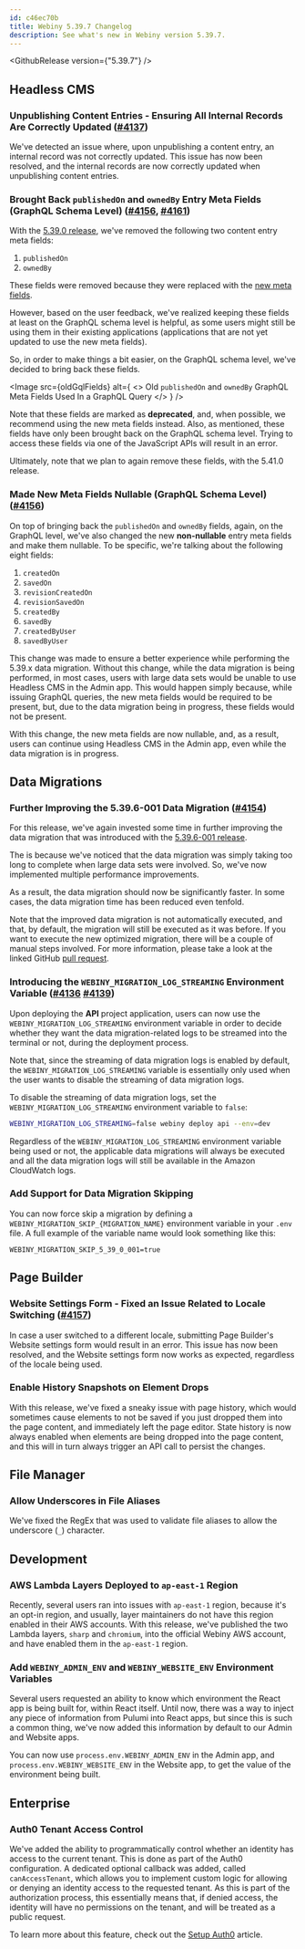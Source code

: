 ```yaml
---
id: c46ec70b
title: Webiny 5.39.7 Changelog
description: See what's new in Webiny version 5.39.7.
---
```



<GithubRelease version={"5.39.7"} />

## Headless CMS

### Unpublishing Content Entries - Ensuring All Internal Records Are Correctly Updated ([#4137](https://github.com/webiny/webiny-js/pull/4137))

We've detected an issue where, upon unpublishing a content entry, an internal record was not correctly updated. This issue has now been resolved, and the internal records are now correctly updated when unpublishing content entries.

### Brought Back `publishedOn` and `ownedBy` Entry Meta Fields (GraphQL Schema Level) ([#4156](https://github.com/webiny/webiny-js/pull/4156), [#4161](https://github.com/webiny/webiny-js/pull/4161))

With the [5.39.0 release](/docs/release-notes/5.39.0/changelog), we've removed the following two content entry meta fields:

1. `publishedOn`
2. `ownedBy`

These fields were removed because they were replaced with the [new meta fields](/docs/release-notes/5.39.0/changelog#headless-cms-revamped-date-time-and-identity-on-by-meta-fields).

However, based on the user feedback, we've realized keeping these fields at least on the GraphQL schema level is helpful, as some users might still be using them in their existing applications (applications that are not yet updated to use the new meta fields).

So, in order to make things a bit easier, on the GraphQL schema level, we've decided to bring back these fields.

<Image
  src={oldGqlFields}
  alt={
    <>
      Old <code>publishedOn</code> and <code>ownedBy</code> GraphQL Meta Fields Used In a GraphQL
      Query
    </>
  }
/>

Note that these fields are marked as **deprecated**, and, when possible, we recommend using the new meta fields instead. Also, as mentioned, these fields have only been brought back on the GraphQL schema level. Trying to access these fields via one of the JavaScript APIs will result in an error.

Ultimately, note that we plan to again remove these fields, with the 5.41.0 release.

### Made New Meta Fields Nullable (GraphQL Schema Level) ([#4156](https://github.com/webiny/webiny-js/pull/4156))

On top of bringing back the `publishedOn` and `ownedBy` fields, again, on the GraphQL level, we've also changed the new **non-nullable** entry meta fields and make them nullable. To be specific, we're talking about the following eight fields:

1. `createdOn`
2. `savedOn`
3. `revisionCreatedOn`
4. `revisionSavedOn`
5. `createdBy`
6. `savedBy`
7. `createdByUser`
8. `savedByUser`

This change was made to ensure a better experience while performing the 5.39.x data migration. Without this change, while the data migration is being performed, in most cases, users with large data sets would be unable to use Headless CMS in the Admin app. This would happen simply because, while issuing GraphQL queries, the new meta fields would be required to be present, but, due to the data migration being in progress, these fields would not be present.

With this change, the new meta fields are now nullable, and, as a result, users can continue using Headless CMS in the Admin app, even while the data migration is in progress.

## Data Migrations

### Further Improving the 5.39.6-001 Data Migration ([#4154](https://github.com/webiny/webiny-js/pull/4154))

For this release, we've again invested some time in further improving the data migration that was introduced with the [5.39.6-001 release](/docs/release-notes/5.39.6/changelog#improving-the-5-39-0-meta-fields-data-migration-4115).

The is because we've noticed that the data migration was simply taking too long to complete when large data sets were involved. So, we've now implemented multiple performance improvements.

As a result, the data migration should now be significantly faster. In some cases, the data migration time has been reduced even tenfold.

Note that the improved data migration is not automatically executed, and that, by default, the migration will still be executed as it was before. If you want to execute the new optimized migration, there will be a couple of manual steps involved. For more information, please take a look at the linked GitHub [pull request](https://github.com/webiny/webiny-js/pull/4154).

### Introducing the `WEBINY_MIGRATION_LOG_STREAMING` Environment Variable ([#4136](https://github.com/webiny/webiny-js/pull/4136) [#4139](https://github.com/webiny/webiny-js/pull/4139))

Upon deploying the **API** project application, users can now use the `WEBINY_MIGRATION_LOG_STREAMING` environment variable in order to decide whether they want the data migration-related logs to be streamed into the terminal or not, during the deployment process.

Note that, since the streaming of data migration logs is enabled by default, the `WEBINY_MIGRATION_LOG_STREAMING` variable is essentially only used when the user wants to disable the streaming of data migration logs.

To disable the streaming of data migration logs, set the `WEBINY_MIGRATION_LOG_STREAMING` environment variable to `false`:

```bash
WEBINY_MIGRATION_LOG_STREAMING=false webiny deploy api --env=dev
```

<Alert type="info">

Regardless of the `WEBINY_MIGRATION_LOG_STREAMING` environment variable being used or not, the applicable data migrations will always be executed and all the data migration logs will still be available in the Amazon CloudWatch logs.

</Alert>

### Add Support for Data Migration Skipping

You can now force skip a migration by defining a `WEBINY_MIGRATION_SKIP_{MIGRATION_NAME}` environment variable in your `.env` file. A full example of the variable name would look something like this:

```dotenv
WEBINY_MIGRATION_SKIP_5_39_0_001=true
```

## Page Builder

### Website Settings Form - Fixed an Issue Related to Locale Switching ([#4157](https://github.com/webiny/webiny-js/pull/4157))

In case a user switched to a different locale, submitting Page Builder's Website settings form would result in an error. This issue has now been resolved, and the Website settings form now works as expected, regardless of the locale being used.

### Enable History Snapshots on Element Drops

With this release, we've fixed a sneaky issue with page history, which would sometimes cause elements to not be saved if you just dropped them into the page content, and immediately left the page editor. State history is now always enabled when elements are being dropped into the page content, and this will in turn always trigger an API call to persist the changes.

## File Manager

### Allow Underscores in File Aliases

We've fixed the RegEx that was used to validate file aliases to allow the underscore (`_`) character.

## Development

### AWS Lambda Layers Deployed to `ap-east-1` Region

Recently, several users ran into issues with `ap-east-1` region, because it's an opt-in region, and usually, layer maintainers do not have this region enabled in their AWS accounts. With this release, we've published the two Lambda layers, `sharp` and `chromium`, into the official Webiny AWS account, and have enabled them in the `ap-east-1` region.

### Add `WEBINY_ADMIN_ENV` and `WEBINY_WEBSITE_ENV` Environment Variables

Several users requested an ability to know which environment the React app is being built for, within React itself. Until now, there was a way to inject any piece of information from Pulumi into React apps, but since this is such a common thing, we've now added this information by default to our Admin and Website apps.

You can now use `process.env.WEBINY_ADMIN_ENV` in the Admin app, and `process.env.WEBINY_WEBSITE_ENV` in the Website app, to get the value of the environment being built.

## Enterprise

### Auth0 Tenant Access Control

We've added the ability to programmatically control whether an identity has access to the current tenant. This is done as part of the Auth0 configuration. A dedicated optional callback was added, called `canAccessTenant`, which allows you to implement custom logic for allowing or denying an identity access to the requested tenant. As this is part of the authorization process, this essentially means that, if denied access, the identity will have no permissions on the tenant, and will be treated as a public request.

To learn more about this feature, check out the [Setup Auth0](/docs/enterprise/auth0-integration#8-tenant-access-control-optional) article.
